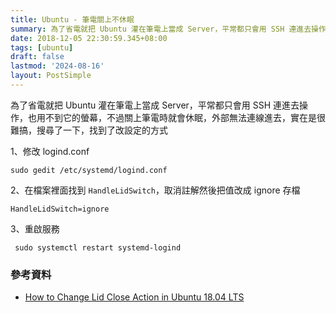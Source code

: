```yaml
---
title: Ubuntu - 筆電關上不休眠
summary: 為了省電就把 Ubuntu 灌在筆電上當成 Server，平常都只會用 SSH 連進去操作，也用不到它的螢幕，不過關上筆電時就會休眠，外部無法連線進去，實在是很難搞，搜尋了一下，找到了改設定的方式
date: 2018-12-05 22:30:59.345+08:00
tags: [ubuntu]
draft: false
lastmod: '2024-08-16'
layout: PostSimple
---
```


為了省電就把 Ubuntu 灌在筆電上當成 Server，平常都只會用 SSH 連進去操作，也用不到它的螢幕，不過關上筆電時就會休眠，外部無法連線進去，實在是很難搞，搜尋了一下，找到了改設定的方式

1、修改 logind.conf

```shell
sudo gedit /etc/systemd/logind.conf
```

2、在檔案裡面找到 `HandleLidSwitch`，取消註解然後把值改成 ignore 存檔

```shell
HandleLidSwitch=ignore
```

3、重啟服務

```shell
 sudo systemctl restart systemd-logind
```

### 參考資料

- [How to Change Lid Close Action in Ubuntu 18.04 LTS](http://tipsonubuntu.com/2018/04/28/change-lid-close-action-ubuntu-18-04-lts/)
